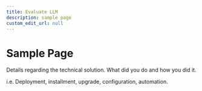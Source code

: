```yaml
---
title: Evaluate LLM
description: sample page
custom_edit_url: null
---
```


# Sample Page

Details regarding the technical solution. What did you do and how you did it.

i.e. Deployment, installment, upgrade, configuration, automation.
